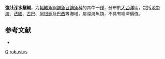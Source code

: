 {{Speciesbox
| taxon = Benthocometes robustus
| binomial_authority = [[Goode|Goode]] & [[Bean|Bean]], 1886
| status = NE
| status_system = IUCN3.1
| image = Benthocometes robustus.jpg
| synonyms = *''Neobythites robustus''<br /><small>Goode & Bean, 1886</small>
*''Pteridium armatum''<br /><small>Döderlein, 1886</small>
*''Sirembo muraenolepis''<br /><small>Vaillant, 1888</small>
}}

'''強壯深水鬚鳚'''，为[[輻鰭魚綱|輻鰭魚綱]][[鼬魚目|鼬魚目]][[鼬魚科|鼬魚科]]的其中一[[種|種]]，分布於[[大西洋|大西洋]]區，包括[[地中海|地中海]]、[[法國|法國]]、[[古巴|古巴]]、[[阿根廷|阿根廷]]及[[巴西|巴西]]等海域，屬深海魚類，不具有經濟價值。

== 参考文献 ==
*{{FishBase_species|genus=Benthocometes|species=robustus|year=2011|month=12}}

{{魚類小作品}}

{{Taxonbar}}
[[Category:1886年描述的鱼类|Q]]
[[Category:深水鬚鳚屬|robustus]]